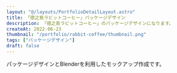 ```yaml
---
layout: "@/layouts/PortfolioDetailLayout.astro"
title: 「徳之島ラビットコーヒー」パッケージデザイン
description: 「徳之島ラビットコーヒー」のパッケージデザインになります。
createAt: 2022-06-23
thumbnail: "/portfolio/rabbit-coffee/thumbnail.png"
tags: ["パッケージデザイン"]
draft: false
---
```


パッケージデザインとBlenderを利用したモックアップ作成です。

<div class="multi-column-3 mt-XL">
  <CommonImg
    src="/portfolio/rabbit-coffee/01.png"
    alt="徳之島ラビットコーヒー"
    client:only="react"
  />
  <CommonImg
    src="/portfolio/rabbit-coffee/02.png"
    alt="徳之島ラビットコーヒー"
    client:only="react"
  />
  <CommonImg
    src="/portfolio/rabbit-coffee/03.png"
    alt="徳之島ラビットコーヒー"
    style="background: #fff;"
    client:only="react"
  />
  <CommonImg
    src="/portfolio/rabbit-coffee/04.png"
    alt="徳之島ラビットコーヒー"
    client:only="react"
  />
</div>
